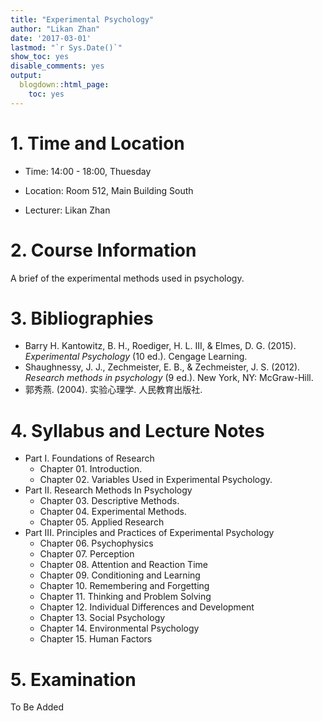 ```yaml
---
title: "Experimental Psychology"
author: "Likan Zhan"
date: '2017-03-01'
lastmod: "`r Sys.Date()`"
show_toc: yes
disable_comments: yes
output:
  blogdown::html_page:
    toc: yes
---
```


# 1. Time and Location

- Time: 14:00 - 18:00, Thuesday

- Location: Room 512, Main Building South

- Lecturer: Likan Zhan

# 2. Course Information

A brief of the experimental methods used in psychology.

# 3. Bibliographies

- Barry H. Kantowitz, B. H., Roediger, H. L. III, & Elmes, D. G. (2015). *Experimental Psychology* (10 ed.). Cengage Learning.
- Shaughnessy, J. J., Zechmeister, E. B., & Zechmeister, J. S. (2012). *Research methods in psychology* (9 ed.). New York, NY: McGraw-Hill.
- 郭秀燕. (2004). 实验心理学. 人民教育出版社.

# 4. Syllabus and Lecture Notes

- Part I. Foundations of Research
    - Chapter 01. Introduction. [<i class="fa fa-file-pdf-o"></i>](https://appendix.likan.info/Experimental-Psychology/CH-01.pdf)
    - Chapter 02. Variables Used in Experimental Psychology. [<i class="fa fa-file-pdf-o"></i>](https://appendix.likan.info/Experimental-Psychology/CH-02.pdf)

- Part II. Research Methods In Psychology
    - Chapter 03. Descriptive Methods. [<i class="fa fa-file-pdf-o"></i>](https://appendix.likan.info/Experimental-Psychology/CH-03.pdf)
    - Chapter 04. Experimental Methods. [<i class="fa fa-file-pdf-o"></i>](https://appendix.likan.info/Experimental-Psychology/CH-04.pdf)
    - Chapter 05. Applied Research

- Part III. Principles and Practices of Experimental Psychology
    - Chapter 06. Psychophysics
    - Chapter 07. Perception
    - Chapter 08. Attention and Reaction Time
    - Chapter 09. Conditioning and Learning
    - Chapter 10. Remembering and Forgetting
    - Chapter 11. Thinking and Problem Solving
    - Chapter 12. Individual Differences and Development
    - Chapter 13. Social Psychology
    - Chapter 14. Environmental Psychology
    - Chapter 15. Human Factors


# 5. Examination

To Be Added
